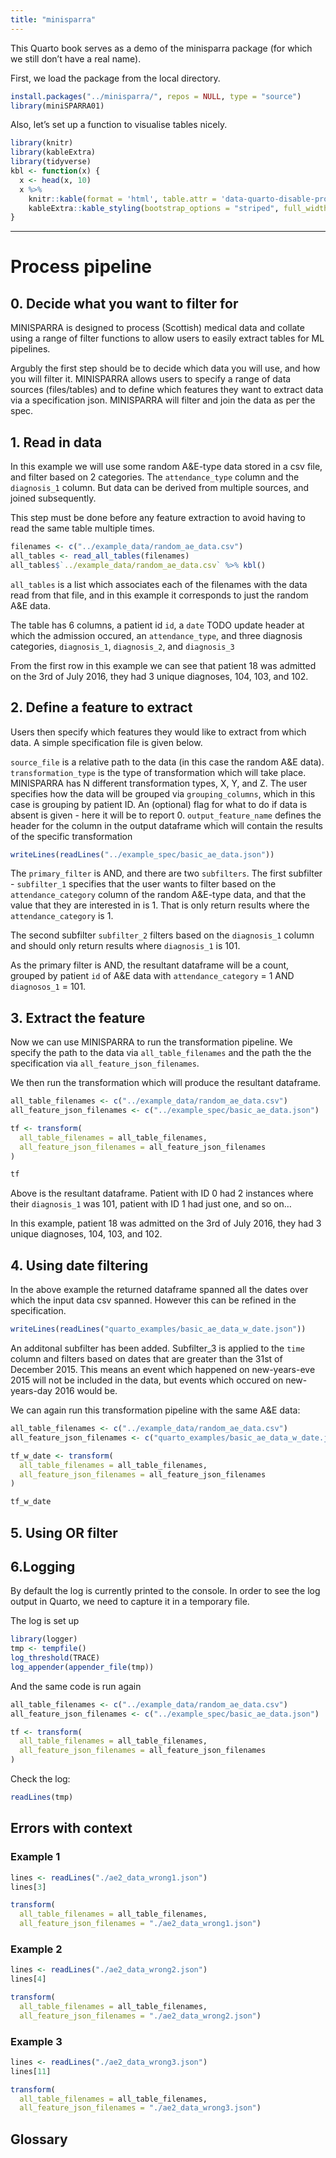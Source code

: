 ```yaml
---
title: "minisparra"
---
```


This Quarto book serves as a demo of the minisparra package (for which we still don't have a real name).

First, we load the package from the local directory.

```r
install.packages("../minisparra/", repos = NULL, type = "source")
library(miniSPARRA01)
```

Also, let's set up a function to visualise tables nicely.

```r
library(knitr)
library(kableExtra)
library(tidyverse)
kbl <- function(x) {
  x <- head(x, 10)
  x %>%
    knitr::kable(format = 'html', table.attr = 'data-quarto-disable-processing="true"') %>%
    kableExtra::kable_styling(bootstrap_options = "striped", full_width = FALSE)
}
```

---------

# Process pipeline
## 0. Decide what you want to filter for
MINISPARRA is designed to process (Scottish) medical data and collate using a range of filter functions to allow users to easily extract tables for ML pipelines. 

Argubly the first step should be to decide which data you will use, and how you will filter it. MINISPARRA allows users to specify a range of data sources (files/tables) and to define which features they want to extract data via a specification json. MINISPARRA will filter and join the data as per the spec.


## 1. Read in data
In this example we will use some random A&E-type data stored in a csv file, and filter based on 2 categories. The `attendance_type` column and the `diagnosis_1` column. But data can be derived from multiple sources, and joined subsequently.

This step must be done before any feature extraction to avoid having to read the same table multiple times.

```r
filenames <- c("../example_data/random_ae_data.csv")
all_tables <- read_all_tables(filenames)
all_tables$`../example_data/random_ae_data.csv` %>% kbl()
```

`all_tables` is a list which associates each of the filenames with the data read from that file, and in this example it corresponds to just the random A&E data.

The table has 6 columns, a patient id `id`, a `date` TODO update header at which the admission occured, an `attendance_type`, and three diagnosis categories, `diagnosis_1`, `diagnosis_2`, and `diagnosis_3`

From the first row in this example we can see that patient 18 was admitted on the 3rd of July 2016, they had 3 unique diagnoses, 104, 103, and 102.

## 2. Define a feature to extract
Users then specify which features they would like to extract from which data. A simple specification file is given below.

`source_file` is a relative path to the data (in this case the random A&E data). `transformation_type` is the type of transformation which will take place. MINISPARRA has N different transformation types, X, Y, and Z.
The user specifies how the data will be grouped via `grouping_columns`, which in this case is grouping by patient ID. An (optional) flag for what to do if data is absent is given - here it will be to report 0. `output_feature_name` defines the header for the column in the output dataframe which will contain the results of the specific transformation

```r
writeLines(readLines("../example_spec/basic_ae_data.json"))
```

The `primary_filter` is AND, and there are two `subfilters`. The first subfilter - `subfilter_1` specifies that the user wants to filter based on the `attendance_category` column of the random A&E-type data, and that the value that they are interested in is 1. That is only return results where the `attendance_category` is 1.

The second subfilter `subfilter_2` filters based on the `diagnosis_1` column and should only return results where `diagnosis_1` is 101.

As the primary filter is AND, the resultant dataframe will be a count, grouped by patient `id` of A&E data with `attendance_category` = 1 AND `diagnosos_1` = 101.

## 3. Extract the feature
Now we can use MINISPARRA to run the transformation pipeline. We specify the path to the data via `all_table_filenames` and the path the the specification via `all_feature_json_filenames`.

We then run the transformation which will produce the resultant dataframe.
```r

all_table_filenames <- c("../example_data/random_ae_data.csv")
all_feature_json_filenames <- c("../example_spec/basic_ae_data.json")

tf <- transform(
  all_table_filenames = all_table_filenames,
  all_feature_json_filenames = all_feature_json_filenames
)

tf
```

Above is the resultant dataframe. Patient with ID 0 had 2 instances where their `diagnosis_1` was 101, patient with ID 1 had just one, and so on...


In this example, patient 18 was admitted on the 3rd of July 2016, they had 3 unique diagnoses, 104, 103, and 102.

## 4. Using date filtering
In the above example the returned dataframe spanned all the dates over which the input data csv spanned. However this can be refined in the specification.
```r
writeLines(readLines("quarto_examples/basic_ae_data_w_date.json"))
```
An additonal subfilter has been added. Subfilter_3 is applied to the `time` column and filters based on dates that are greater than the 31st of December 2015. This means an event which happened on new-years-eve 2015 will not be included in the data, but events which occured on new-years-day 2016 would be.

We can again run this transformation pipeline with the same A&E data:

```r

all_table_filenames <- c("../example_data/random_ae_data.csv")
all_feature_json_filenames <- c("quarto_examples/basic_ae_data_w_date.json")

tf_w_date <- transform(
  all_table_filenames = all_table_filenames,
  all_feature_json_filenames = all_feature_json_filenames
)

tf_w_date

```
## 5. Using OR filter

## 6.Logging

By default the log is currently printed to the console. In order to see the log output in Quarto, we need to capture it in a temporary file.

The log is set up

```r
library(logger)
tmp <- tempfile()
log_threshold(TRACE)
log_appender(appender_file(tmp))
```

And the same code is run again

```r

all_table_filenames <- c("../example_data/random_ae_data.csv")
all_feature_json_filenames <- c("../example_spec/basic_ae_data.json")

tf <- transform(
  all_table_filenames = all_table_filenames,
  all_feature_json_filenames = all_feature_json_filenames
)
```

Check the log:

```r
readLines(tmp)
```

## Errors with context

### Example 1

```r
lines <- readLines("./ae2_data_wrong1.json")
lines[3]
```

```r
transform(
  all_table_filenames = all_table_filenames,
  all_feature_json_filenames = "./ae2_data_wrong1.json")
```

### Example 2

```r
lines <- readLines("./ae2_data_wrong2.json")
lines[4]
```

```r
transform(
  all_table_filenames = all_table_filenames,
  all_feature_json_filenames = "./ae2_data_wrong2.json")
```

### Example 3

```r
lines <- readLines("./ae2_data_wrong3.json")
lines[11]
```

```r
transform(
  all_table_filenames = all_table_filenames,
  all_feature_json_filenames = "./ae2_data_wrong3.json")
```

## Glossary
